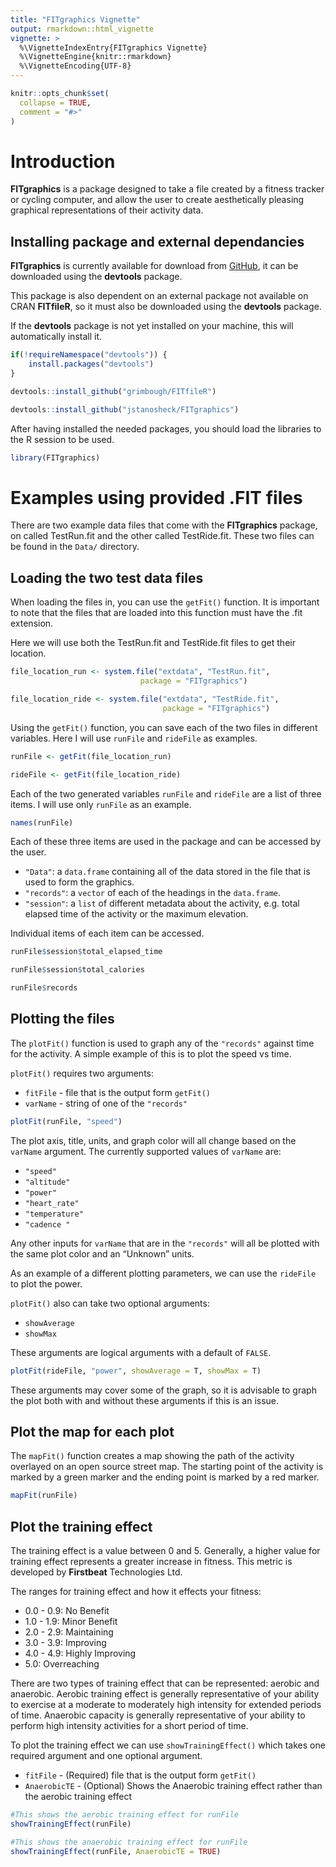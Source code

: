 ```yaml
---
title: "FITgraphics Vignette"
output: rmarkdown::html_vignette
vignette: >
  %\VignetteIndexEntry{FITgraphics Vignette}
  %\VignetteEngine{knitr::rmarkdown}
  %\VignetteEncoding{UTF-8}
---
```


```r
knitr::opts_chunk$set(
  collapse = TRUE,
  comment = "#>"
)
```

# Introduction

**FITgraphics** is a package designed to take a file created by a fitness tracker or cycling computer,
and allow the user to create aesthetically pleasing graphical representations of their
activity data. 

## Installing package and external dependancies

**FITgraphics** is currently available for download from [GitHub](https://github.com/jstanosheck/FITgraphics), it can be downloaded using
the **devtools** package. 

This package is also dependent on an external package not available on CRAN 
**FITfileR**, so it must also be downloaded using the **devtools** package. 

If the **devtools** package is not yet installed on your machine, this will 
automatically install it.

```r
if(!requireNamespace("devtools")) {
    install.packages("devtools")
}

devtools::install_github("grimbough/FITfileR")

devtools::install_github("jstanosheck/FITgraphics")
```

After having installed the needed packages, you should load the libraries to the 
R session to be used.

```r
library(FITgraphics)
```

# Examples using provided .FIT files 

There are two example data files that come with the **FITgraphics** package, on 
called TestRun.fit and the other called TestRide.fit. These two files can be 
found in the `Data/` directory.

## Loading the two test data files

When loading the files in, you can use the `getFit()` function. It is 
important to note that the files that are loaded into this function must have 
the .fit extension. 

Here we will use both the TestRun.fit and TestRide.fit files to get their location.

```r
file_location_run <- system.file("extdata", "TestRun.fit", 
                             package = "FITgraphics")

file_location_ride <- system.file("extdata", "TestRide.fit",
                                  package = "FITgraphics")
```

Using the `getFit()` function, you can save each of the two files in 
different variables. Here I will use `runFile` and `rideFile` as 
examples.

```r
runFile <- getFit(file_location_run)

rideFile <- getFit(file_location_ride)
```

Each of the two generated variables `runFile` and `rideFile` are a list of three 
items. I will use only `runFile` as an example.

```r
names(runFile)
```

Each of these three items are used in the package and can be accessed by the user.


* `"Data"`: a `data.frame` containing all of the data stored in the file 
that is used to form the graphics.
* `"records"`: a `vector` of each of the headings in the `data.frame`.
* `"session"`: a `list` of different metadata about the activity, e.g. total 
elapsed time of the activity or the maximum elevation.


Individual items of each item can be accessed.

```r
runFile$session$total_elapsed_time

runFile$session$total_calories

runFile$records
```

## Plotting the files

The `plotFit()` function is used to graph any of the `"records"` against time 
for the activity. A simple example of this is to plot the speed vs time.

`plotFit()` requires two arguments:

* `fitFile` - file that is the output form `getFit()`
* `varName` - string of one of the `"records"`

```r
plotFit(runFile, "speed")
```

The plot axis, title, units, and graph color will all change based on the 
`varName` argument. The currently supported values of `varName` are:

* `"speed"`
* `"altitude"`
* `"power"`
* `"heart_rate"`
* `"temperature"`
* `"cadence "`

Any other inputs for `varName` that are in the `"records"` will all be plotted 
with the same plot color and an "Unknown" units.

As an example of a different plotting parameters, we can use the `rideFile` to 
plot the power. 

`plotFit()` also can take two optional arguments: 

* `showAverage`
* `showMax`

These arguments are logical arguments with a default of `FALSE`. 


```r
plotFit(rideFile, "power", showAverage = T, showMax = T)
```

These arguments may cover some of the graph, so it is advisable to graph the 
plot both with and without these arguments if this is an issue.

## Plot the map for each plot

The `mapFit()` function creates a map showing the path of the activity overlayed 
on an open source street map. The starting point of the activity is marked by a 
green marker and the ending point is marked by a red marker. 

```r
mapFit(runFile)
```


## Plot the training effect 

The training effect is a value between 0 and 5. Generally, a higher value for 
training effect represents a greater increase in fitness. This metric is developed 
by **Firstbeat** Technologies Ltd. 

The ranges for training effect and how it effects your fitness:

* 0.0 - 0.9: No Benefit 
* 1.0 - 1.9: Minor Benefit
* 2.0 - 2.9: Maintaining
* 3.0 - 3.9: Improving
* 4.0 - 4.9: Highly Improving
* 5.0: Overreaching

There are two types of training effect that can be represented: aerobic and 
anaerobic. Aerobic training effect is generally representative of your ability 
to exercise at a moderate to moderately high intensity for extended periods of time.
Anaerobic capacity is generally representative of your ability to perform high 
intensity activities for a short period of time. 

To plot the training effect we can use `showTrainingEffect()` which takes one 
required argument and one optional argument.

* `fitFile` - (Required) file that is the output form `getFit()`
* `AnaerobicTE` - (Optional) Shows the Anaerobic training effect rather than 
the aerobic training effect


```r
#This shows the aerobic training effect for runFile
showTrainingEffect(runFile)
```


```r
#This shows the anaerobic training effect for runFile
showTrainingEffect(runFile, AnaerobicTE = TRUE)
```
